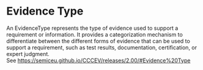 


# Evidence Type



An EvidenceType represents the type of evidence used to support a requirement or information. It provides a categorization mechanism to differentiate between the different forms of evidence that can be used to support a requirement, such as test results, documentation, certification, or expert judgment. <br/> See https://semiceu.github.io/CCCEV/releases/2.00/#Evidence%20Type


